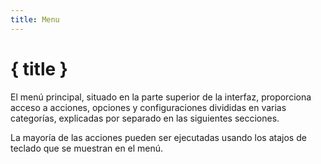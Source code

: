 ```yaml
---
title: Menu
---
```


<script lang="ts">
</script>

# { title }

El menú principal, situado en la parte superior de la interfaz, proporciona acceso a acciones, opciones y configuraciones divididas en varias categorías, explicadas por separado en las siguientes secciones.

<DocsNote>

La mayoría de las acciones pueden ser ejecutadas usando los atajos de teclado que se muestran en el menú.

</DocsNote>

